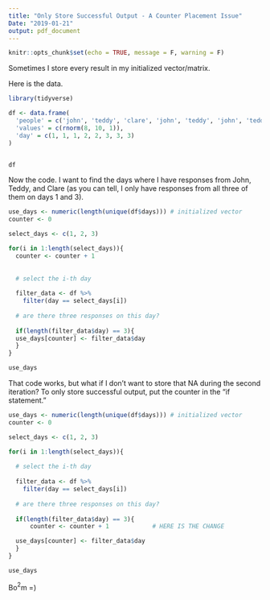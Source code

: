 ```yaml
---
title: "Only Store Successful Output - A Counter Placement Issue"
Date: "2019-01-21"
output: pdf_document
---
```


```r
knitr::opts_chunk$set(echo = TRUE, message = F, warning = F)
```

Sometimes I store every result in my initialized vector/matrix.

Here is the data.

```r

library(tidyverse)

df <- data.frame(
  'people' = c('john', 'teddy', 'clare', 'john', 'teddy', 'john', 'teddy', 'clare'),
  'values' = c(rnorm(8, 10, 1)), 
  'day' = c(1, 1, 1, 2, 2, 3, 3, 3)
)


df

```

Now the code. I want to find the days where I have responses from John, Teddy, and Clare (as you can tell, I only have responses from all three of them on days 1 and 3). 

```r

use_days <- numeric(length(unique(df$days))) # initialized vector
counter <- 0

select_days <- c(1, 2, 3) 

for(i in 1:length(select_days)){
  counter <- counter + 1
  
  
  # select the i-th day
  
  filter_data <- df %>%
    filter(day == select_days[i])
  
  # are there three responses on this day?
  
  if(length(filter_data$day) == 3){ 
  use_days[counter] <- filter_data$day
  }
}

use_days

```

That code works, but what if I don't want to store that NA during the second iteration? To only store successful output, put the counter in the "if statement."

```r

use_days <- numeric(length(unique(df$days))) # initialized vector
counter <- 0

select_days <- c(1, 2, 3) 

for(i in 1:length(select_days)){
  
  # select the i-th day
  
  filter_data <- df %>%
    filter(day == select_days[i])
  
  # are there three responses on this day?
  
  if(length(filter_data$day) == 3){ 
      counter <- counter + 1            # HERE IS THE CHANGE

  use_days[counter] <- filter_data$day
  }
}

use_days

```

Bo$^2$m =)
